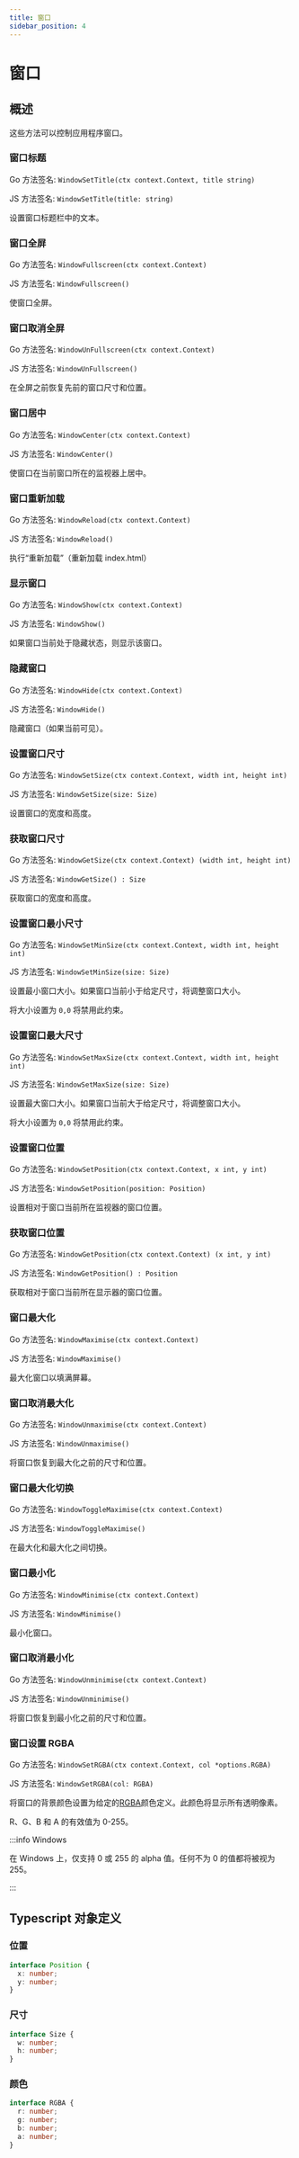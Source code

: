 ```yaml
---
title: 窗口
sidebar_position: 4
---
```


# 窗口

## 概述

这些方法可以控制应用程序窗口。

### 窗口标题

Go 方法签名: `WindowSetTitle(ctx context.Context, title string)`

JS 方法签名: `WindowSetTitle(title: string)`

设置窗口标题栏中的文本。

### 窗口全屏

Go 方法签名: `WindowFullscreen(ctx context.Context)`

JS 方法签名: `WindowFullscreen()`

使窗口全屏。

### 窗口取消全屏

Go 方法签名: `WindowUnFullscreen(ctx context.Context)`

JS 方法签名: `WindowUnFullscreen()`

在全屏之前恢复先前的窗口尺寸和位置。

### 窗口居中

Go 方法签名: `WindowCenter(ctx context.Context)`

JS 方法签名: `WindowCenter()`

使窗口在当前窗口所在的监视器上居中。

### 窗口重新加载

Go 方法签名: `WindowReload(ctx context.Context)`

JS 方法签名: `WindowReload()`

执行“重新加载”（重新加载 index.html）

### 显示窗口

Go 方法签名: `WindowShow(ctx context.Context)`

JS 方法签名: `WindowShow()`

如果窗口当前处于隐藏状态，则显示该窗口。

### 隐藏窗口

Go 方法签名: `WindowHide(ctx context.Context)`

JS 方法签名: `WindowHide()`

隐藏窗口（如果当前可见）。

### 设置窗口尺寸

Go 方法签名: `WindowSetSize(ctx context.Context, width int, height int)`

JS 方法签名: `WindowSetSize(size: Size)`

设置窗口的宽度和高度。

### 获取窗口尺寸

Go 方法签名: `WindowGetSize(ctx context.Context) (width int, height int)`

JS 方法签名: `WindowGetSize() : Size`

获取窗口的宽度和高度。

### 设置窗口最小尺寸

Go 方法签名: `WindowSetMinSize(ctx context.Context, width int, height int)`

JS 方法签名: `WindowSetMinSize(size: Size)`

设置最小窗口大小。如果窗口当前小于给定尺寸，将调整窗口大小。

将大小设置为 `0,0` 将禁用此约束。

### 设置窗口最大尺寸

Go 方法签名: `WindowSetMaxSize(ctx context.Context, width int, height int)`

JS 方法签名: `WindowSetMaxSize(size: Size)`

设置最大窗口大小。如果窗口当前大于给定尺寸，将调整窗口大小。

将大小设置为 `0,0` 将禁用此约束。

### 设置窗口位置

Go 方法签名: `WindowSetPosition(ctx context.Context, x int, y int)`

JS 方法签名: `WindowSetPosition(position: Position)`

设置相对于窗口当前所在监视器的窗口位置。

### 获取窗口位置

Go 方法签名: `WindowGetPosition(ctx context.Context) (x int, y int)`

JS 方法签名: `WindowGetPosition() : Position`

获取相对于窗口当前所在显示器的窗口位置。

### 窗口最大化

Go 方法签名: `WindowMaximise(ctx context.Context)`

JS 方法签名: `WindowMaximise()`

最大化窗口以填满屏幕。

### 窗口取消最大化

Go 方法签名: `WindowUnmaximise(ctx context.Context)`

JS 方法签名: `WindowUnmaximise()`

将窗口恢复到最大化之前的尺寸和位置。

### 窗口最大化切换

Go 方法签名: `WindowToggleMaximise(ctx context.Context)`

JS 方法签名: `WindowToggleMaximise()`

在最大化和最大化之间切换。

### 窗口最小化

Go 方法签名: `WindowMinimise(ctx context.Context)`

JS 方法签名: `WindowMinimise()`

最小化窗口。

### 窗口取消最小化

Go 方法签名: `WindowUnminimise(ctx context.Context)`

JS 方法签名: `WindowUnminimise()`

将窗口恢复到最小化之前的尺寸和位置。

### 窗口设置 RGBA

Go 方法签名: `WindowSetRGBA(ctx context.Context, col *options.RGBA)`

JS 方法签名: `WindowSetRGBA(col: RGBA)`

将窗口的背景颜色设置为给定的[RGBA](window#颜色)颜色定义。此颜色将显示所有透明像素。

R、G、B 和 A 的有效值为 0-255。

:::info Windows

在 Windows 上，仅支持 0 或 255 的 alpha 值。任何不为 0 的值都将被视为 255。

:::

## Typescript 对象定义

### 位置

```ts
interface Position {
  x: number;
  y: number;
}
```

### 尺寸

```ts
interface Size {
  w: number;
  h: number;
}
```

### 颜色

```ts
interface RGBA {
  r: number;
  g: number;
  b: number;
  a: number;
}
```

